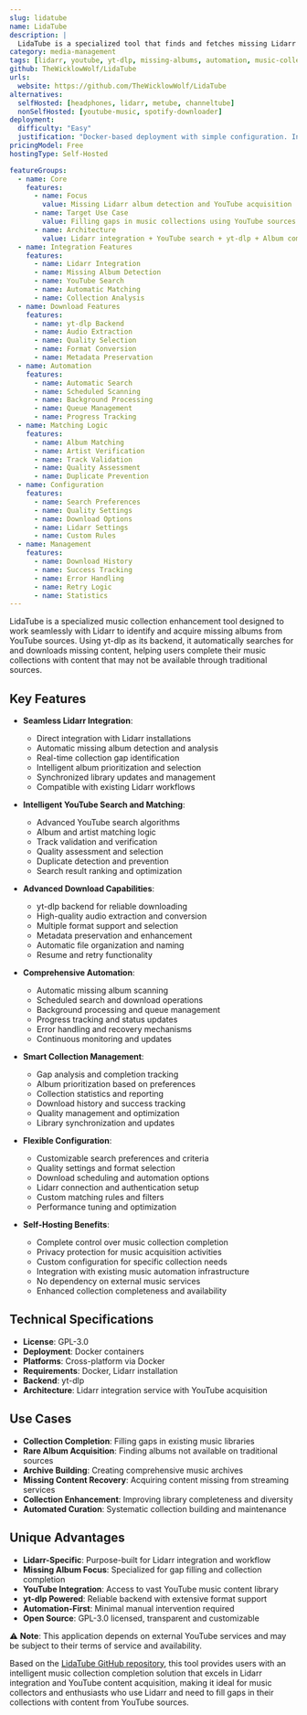 ```yaml
---
slug: lidatube
name: LidaTube
description: |
  LidaTube is a specialized tool that finds and fetches missing Lidarr albums via yt-dlp. It bridges the gap between music collection management and YouTube content, automatically identifying and downloading missing albums from YouTube sources.
category: media-management
tags: [lidarr, youtube, yt-dlp, missing-albums, automation, music-collection]
github: TheWicklowWolf/LidaTube
urls:
  website: https://github.com/TheWicklowWolf/LidaTube
alternatives:
  selfHosted: [headphones, lidarr, metube, channeltube]
  nonSelfHosted: [youtube-music, spotify-downloader]
deployment:
  difficulty: "Easy"
  justification: "Docker-based deployment with simple configuration. Integrates directly with Lidarr for automated missing album detection."
pricingModel: Free
hostingType: Self-Hosted

featureGroups:
  - name: Core
    features:
      - name: Focus
        value: Missing Lidarr album detection and YouTube acquisition
      - name: Target Use Case
        value: Filling gaps in music collections using YouTube sources
      - name: Architecture
        value: Lidarr integration + YouTube search + yt-dlp + Album completion
  - name: Integration Features
    features:
      - name: Lidarr Integration
      - name: Missing Album Detection
      - name: YouTube Search
      - name: Automatic Matching
      - name: Collection Analysis
  - name: Download Features
    features:
      - name: yt-dlp Backend
      - name: Audio Extraction
      - name: Quality Selection
      - name: Format Conversion
      - name: Metadata Preservation
  - name: Automation
    features:
      - name: Automatic Search
      - name: Scheduled Scanning
      - name: Background Processing
      - name: Queue Management
      - name: Progress Tracking
  - name: Matching Logic
    features:
      - name: Album Matching
      - name: Artist Verification
      - name: Track Validation
      - name: Quality Assessment
      - name: Duplicate Prevention
  - name: Configuration
    features:
      - name: Search Preferences
      - name: Quality Settings
      - name: Download Options
      - name: Lidarr Settings
      - name: Custom Rules
  - name: Management
    features:
      - name: Download History
      - name: Success Tracking
      - name: Error Handling
      - name: Retry Logic
      - name: Statistics
---
```


LidaTube is a specialized music collection enhancement tool designed to work seamlessly with Lidarr to identify and acquire missing albums from YouTube sources. Using yt-dlp as its backend, it automatically searches for and downloads missing content, helping users complete their music collections with content that may not be available through traditional sources.

## Key Features

- **Seamless Lidarr Integration**:

  - Direct integration with Lidarr installations
  - Automatic missing album detection and analysis
  - Real-time collection gap identification
  - Intelligent album prioritization and selection
  - Synchronized library updates and management
  - Compatible with existing Lidarr workflows

- **Intelligent YouTube Search and Matching**:

  - Advanced YouTube search algorithms
  - Album and artist matching logic
  - Track validation and verification
  - Quality assessment and selection
  - Duplicate detection and prevention
  - Search result ranking and optimization

- **Advanced Download Capabilities**:

  - yt-dlp backend for reliable downloading
  - High-quality audio extraction and conversion
  - Multiple format support and selection
  - Metadata preservation and enhancement
  - Automatic file organization and naming
  - Resume and retry functionality

- **Comprehensive Automation**:

  - Automatic missing album scanning
  - Scheduled search and download operations
  - Background processing and queue management
  - Progress tracking and status updates
  - Error handling and recovery mechanisms
  - Continuous monitoring and updates

- **Smart Collection Management**:

  - Gap analysis and completion tracking
  - Album prioritization based on preferences
  - Collection statistics and reporting
  - Download history and success tracking
  - Quality management and optimization
  - Library synchronization and updates

- **Flexible Configuration**:

  - Customizable search preferences and criteria
  - Quality settings and format selection
  - Download scheduling and automation options
  - Lidarr connection and authentication setup
  - Custom matching rules and filters
  - Performance tuning and optimization

- **Self-Hosting Benefits**:
  - Complete control over music collection completion
  - Privacy protection for music acquisition activities
  - Custom configuration for specific collection needs
  - Integration with existing music automation infrastructure
  - No dependency on external music services
  - Enhanced collection completeness and availability

## Technical Specifications

- **License**: GPL-3.0
- **Deployment**: Docker containers
- **Platforms**: Cross-platform via Docker
- **Requirements**: Docker, Lidarr installation
- **Backend**: yt-dlp
- **Architecture**: Lidarr integration service with YouTube acquisition

## Use Cases

- **Collection Completion**: Filling gaps in existing music libraries
- **Rare Album Acquisition**: Finding albums not available on traditional sources
- **Archive Building**: Creating comprehensive music archives
- **Missing Content Recovery**: Acquiring content missing from streaming services
- **Collection Enhancement**: Improving library completeness and diversity
- **Automated Curation**: Systematic collection building and maintenance

## Unique Advantages

- **Lidarr-Specific**: Purpose-built for Lidarr integration and workflow
- **Missing Album Focus**: Specialized for gap filling and collection completion
- **YouTube Integration**: Access to vast YouTube music content library
- **yt-dlp Powered**: Reliable backend with extensive format support
- **Automation-First**: Minimal manual intervention required
- **Open Source**: GPL-3.0 licensed, transparent and customizable

⚠️ **Note**: This application depends on external YouTube services and may be subject to their terms of service and availability.

Based on the [LidaTube GitHub repository](https://github.com/TheWicklowWolf/LidaTube), this tool provides users with an intelligent music collection completion solution that excels in Lidarr integration and YouTube content acquisition, making it ideal for music collectors and enthusiasts who use Lidarr and need to fill gaps in their collections with content from YouTube sources.
